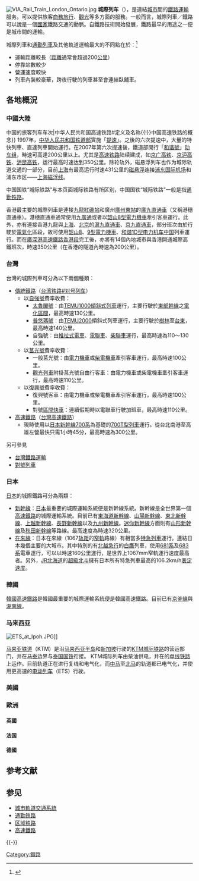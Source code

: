 {{about|长距离城市间[[国铁|国铁]]铁路运输|短距离区域内城市间运行的[[区域铁路|区域铁路]]|城际轨道交通|应用于欧洲的一些长途客运列车的等级|城际列车 (欧洲)}}
[[File:VIA_Rail_Train_London_Ontario.jpg|thumb]]
'''城際列车'''（{{lang-en|Inter-city rail}}），是連結[[城市|城市]]間的[[鐵路運輸|鐵路運輸]]服务。可以提供旅客[[商務|商務]][[旅行|旅行]]、[[觀光|觀光]]等多方面的服務。一般而言，城際列車／鐵路可以說是一個[[國家|國家]]鐵路交通的動脈。自鐵路技術開始發展，鐵路最早的用途之一便是城市間的運輸。

城際列車和[[通勤列車|通勤列車]]及其他軌道運輸最大的不同點在於：<ref name="建構臺灣都會區域整合性通勤鐵路之芻議">{{cite web| url=http://www.cepd.gov.tw/dn.aspx?uid=7916| title=建構臺灣都會區域整合性通勤鐵路之芻議| accessdate=2013-02-13| deadurl=yes| archiveurl=https://web.archive.org/web/20140108060714/http://www.cepd.gov.tw/dn.aspx?uid=7916| archivedate=2014-01-08}}</ref>
*運輸距離較長（[[距離|距離]]通常會超過200[[公里|公里]]）
*停靠站數較少
*營運速度較快
*列車內裝較豪華，跨夜行駛的列車甚至會連結臥舖車。

==各地概況==
{{globalize | 章節 | area = [[東亞|東亞]] | time = 2016-3-11}}
===中國大陸===
{{See also|中国铁路列车车次#旅客列车{{!}}中国的旅客列车车次|中华人民共和国高速铁路#定义及名称{{!}}中国高速铁路的概念}}
1997年，[[中华人民共和国铁道部|中华人民共和国铁道部]]實施「[[中国铁路大提速|提速]]」。之後的六次提速中，大量的特快列車、直達列車開始運行。在2007年第六次提速後，鐵道部開行「[[和谐号|和谐號]]」[[動車組|动车组]]，時速可高達200公里以上。尤其是[[高速铁路|高速铁路]]陆续建成，如[[京广高铁|京广高铁]]、[[京沪高铁|京沪高铁]]、[[沪昆高铁|沪昆高铁]]，运行最高时速达到350公里。除轮轨外，磁悬浮列车也作为城际轨道交通的一部分，目前[[上海|上海]]有最高运行时速431公里的[[磁悬浮|磁悬浮]]连接[[浦东国际机场|浦东国际机场]]和浦东市区——[[上海磁浮示范运营线|上海磁浮线]]。

中国国铁“城际铁路”与本页面城际铁路有所区别，中国国铁“城际铁路”一般是指[[通勤铁路|通勤铁路]]。


香港最主要的城際列車是連接[[九龍|九龍]][[紅磡站|紅磡站]]和廣州[[廣州東站|廣州東站]]的[[廣九直通車|廣九直通車]]（又稱港穗直通車）。港穗直通車通常使用[[Ktt客車|九廣通]]或者以[[韶山8型電力機車|韶山8型電力機車]]牽引客車運行。此外，亦有連接香港九龍與[[上海|上海]]、[[北京|北京]]的[[滬九直通車|滬九直通車]]、[[京九直通車|京九直通車]]，部分班次由於行駛於[[電氣化鐵路|電氣化]]區段，故可使用[[韶山8型电力机车|韶山8]]、[[韶山9型电力机车|9型電力機車]]、[[和谐1D型电力机车|和谐1D型电力机车]][[滬九直通車|中国]]列車運行。而在[[廣深港高速鐵路香港段|廣深港高速鐵路香港段]]完工後，亦將有14個內地城市與香港開通城際高鐵班次，時速350公里（在香港的隧道內時速為200公里）。

===台灣===
{{Main|台灣鐵路|台灣高鐵}}
台灣的城際列車可分為以下兩個種類：
*[[鐵路|傳統鐵路]]（[[台湾铁路#对号列车|台湾铁路#对号列车]]）
**以[[自強號|自強號]]費率收費：
***[[太魯閣號|太魯閣號]]：由[[台鐵TEMU1000型電聯車|TEMU1000]][[擺式列車|傾斜式列車]]運行，主要行駛於[[東部幹線|東部幹線]]之[[電氣化鐵路|電化區間]]，最高時速130公里。
***[[普悠瑪號|普悠瑪號]]：由[[台鐵TEMU2000型電聯車|TEMU2000]]傾斜式列車運行，主要行駛於[[樹林車站|樹林]]至[[台東車站|台東]]，最高時速140公里。
***自強號：由[[E1000型推拉式電車|推拉式電車]]、[[臺鐵電聯車|電聯車]]、[[臺鐵柴聯車|柴聯車]]運行，最高時速為110～130公里。
**以[[莒光號|莒光號]]費率收費：
***一般莒光號：由[[台鐵電力機車|電力機車]]或[[台鐵柴電機車|柴電機車]]牽引客車運行，最高時速100公里。
***[[觀光列車#定期觀光列車|觀光列車]]附掛莒光號自由行客車：由電力機車或柴電機車牽引客車運行，最高時速110公里。
**以[[復興號列車|復興號]]費率收費：
***復興號客車：由電力機車或柴電機車牽引客車運行，最高時速100公里。
***對號[[台鐵區間快車|區間快車]]：連續假期時以電聯車行駛加班車，最高時速110公里。
*[[高速鐵路|高速鐵路]]（[[台灣高速鐵路|台灣高速鐵路]]）
**現時使用以[[日本|日本]][[新幹線|新幹線]][[新幹線700系電聯車|700系]]為基礎的[[台灣高鐵700T型電聯車|700T型列車]]運行。從台北南港至高雄左營最快只需1小時45分，最高時速為300公里。
另可參見
*[[台灣鐵路運輸|台灣鐵路運輸]]
*[[對號快車|對號列車]]

===日本===
{{Main|JR|新幹線}}
[[日本|日本]]的城際鐵路可分為兩類：
*[[新幹線|新幹線]]：[[日本|日本]]最重要的城際運輸系統便是新幹線系統。新幹線是全世界第一個[[高速鐵路|高速鐵路]]的城際運輸系統。目前已有[[東海道新幹線|東海道新幹線]]、[[山陽新幹線|山陽新幹線]]、[[東北新幹線|東北新幹線]]、[[上越新幹線|上越新幹線]]、[[長野新幹線|長野新幹線]]以及[[九州新幹線|九州新幹線]]。[[迷你新幹線|迷你新幹線]]方面則有[[山形新幹線|山形新幹線]]及[[秋田新幹線|秋田新幹線]]等路線。最高速度為時速320公里。
*[[在來線|在來線]]：日本在來線（1067[[轨距|轨距]]的[[窄軌|窄軌]]路線）有相當多[[特急列車|特急列車]]運行。連結日本幾個主要的大城市。其中特別的有[[北越急行|北越急行]]的[[白鷹|白鷹]]列車，使用[[JR西日本681系電力動車組|681系]]及[[JR西日本683系電力動車組|683系]]電車運行，可以以時速160公里運行，是世界上1067mm窄軌運行速度最高者。另外，[[北海道旅客鐵道|JR北海道]]的[[超級北斗|超級北斗]]擁有日本所有特急列車最高的106.2km/h[[表定速度|表定速度]]。

===韓國===
{{Main|KTX}}
[[韓國高速鐵路|韓國高速鐵路]]是韓國最重要的城際運輸系統便是韓國高速鐵路。目前已有[[京釜線|京釜線]]與[[湖南線|湖南線]]。

===马来西亚===
[[Image:ETS_at_Ipoh.JPG|thumb]]]]

{{See also|KTM城际铁路|KTM电动列车服务}}
[[马来亚铁道|马来亚铁道]]（KTM）是沿[[马来西亚半岛|马来西亚半岛]]和[[新加坡|新加坡]]行驶的[[KTM城际铁路|KTM城际铁路]]的营运部门，并在[[马来西亚|马]][[泰国|泰]]边界与[[泰国国铁|泰国国铁]]衔接。 KTM城际列车由柴油供电，并在{{RailGauge|1000mm|allk=on}}的[[单线铁路|单线铁路]]上运作。目前轨道正在进行复线和电气化，而[[中马|中马]]至[[北马|北马]]的轨道都已电气化，并使用更高速的[[KTM电动列车服务|电动列车]]（ETS）行驶。

===美國===
{{Main|美鐵|Acela特快}}

===歐洲===
{{Main|城際列車（歐洲）}}
====英國====
{{Main|歐洲之星}}

====法国====
{{Main|法国城际列车|法國高速列車}}

====德國====
{{Main|ICE列車}}

== 参考文献 ==
{{Reflist}}

== 参见 ==
{{Portal|铁路|城市轨道交通}}
* [[城市軌道交通系統|城市軌道交通系統]]
* [[通勤铁路|通勤铁路]]
* [[区域铁路|区域铁路]]
* [[高速鐵路|高速鐵路]]

{{-}}
{{鐵路}}

[[Category:鐵路|Category:鐵路]]
